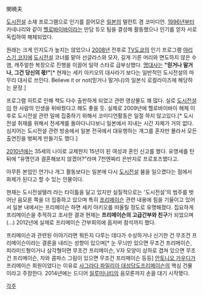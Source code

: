 関暁夫

[[도시전설]] 소재 프로그램으로 인기를 끌어모은 [[일본]]의 텔런트 겸 코미디언. [[1996년]]부터 카네나리와 같이 [[헬로바이바이]]라는 만담 듀오 팀을 결성해 활동했으나 인기를 얻자 서로 독립하여 해체되었다.

원래는 크게 인지도가 높지는 않았으나 [[2008년]] 전후로 [[TV도쿄]]의 인기 프로그램 [[야리스기 코지]]에 [[도시전설]] 코너를 맡아 선글라스와 모자, 길게 기른 머리와 면도하지 않은 수염, 캐주얼한 복장으로 진행을 이끌어 일약 스타로 급부상했다. [[명대사]]는 '''"믿거나 말거나, 그건 당신의 몫!"'''[* 현재는 세키 아키오의 대사라기 보다는 일반적인 도시전설의 마무리 대사로 쓰인다. Believe it or not(믿거나 말거나)의 일본식 로컬라이즈에 해당하는 문장.]

프로그램 히트로 인해 책도 다수 출판하게 되었고 관련 영상물도 꽤 많다. 실로 [[도시전설]]이 한 사람의 인생을 뒤바꿨다고 해도 좋을 듯. 실제로 2009년에 헬로바이바이 해체 이후로 도시전설 관련 일에 집중하기 위해서 코미디언활동은 일절 하지 않고있다.[* 도시전설 취재를 위해서 전세계를 돌아다니다보니 일본에서 지내는 시간 자체가 거의 없다. 심지어는 도시전설 관련 방송에서 일본 전국에서 대유행하는 개그를 혼자만 몰라서 모든 출연진을 벙찌게 만들기도 했다.]

[[2010년]]에는 35세의 나이로 교제한지 15년이 된 여성과 혼인 신고를 했다. 유명세를 탄 뒤에 "유명인과 결혼해보지 않겠어?"라며 7천엔짜리 은반지로 프로포즈했다고.

아무튼 본업인 연기나 개그 활동보다는 일본에 다시 [[도시전설]] 붐을 일으켰다는 점에서 화제가 된다고 할 수 있는 인물이다. 

현재는 도시전설텔러 라는 타이틀을 달고 있지만 실질적으로는 '도시전설'의 범주를 벗어난 음모론 쪽을 더 집중하고 있으며 특히 [[프리메이슨]] 관련 내용에 힘을 기울이고 있어서 일본 내에서는 프리메이슨 하면 세키 아키오를 떠올릴 정도로 유명해졌다. 집요하게 프리메이슨을 추적하고 조사한 결과 현재는 '''프리메이슨의 고급간부와 친구'''가 되었으며(...) 2012년에 실제로 프리메이슨 간부회의에 옵저버 참석까지 했다.

프리메이슨과 관련된 이야기라면 뭐든지 다루는 데다가 수상하거나 신기한 건 무조건 프리메이슨이라는 결론을 내리는 성향이 있으며[* 눈 무늬만 있으면 무조건 프리메이슨, 피라미드형이거나 삼각형이면 무조건 프리메이슨, V자 모양이 상하로 겹쳐 있으면 무조건 프리메이슨, 자와 콤파스 그림이 있으면 무조건 프리메이슨 등등] [[안토니오 가우디]]가 프리메이슨 회원이었다는 이유로  [[사그라다 파밀리아 대성당]]도프리메이슨의 핵심 건물이라고 주장한다. 2014년에는 드디어 [[일루미나티]]의 음모론까지 손을 대기 시작했다.



[[각주]] 
